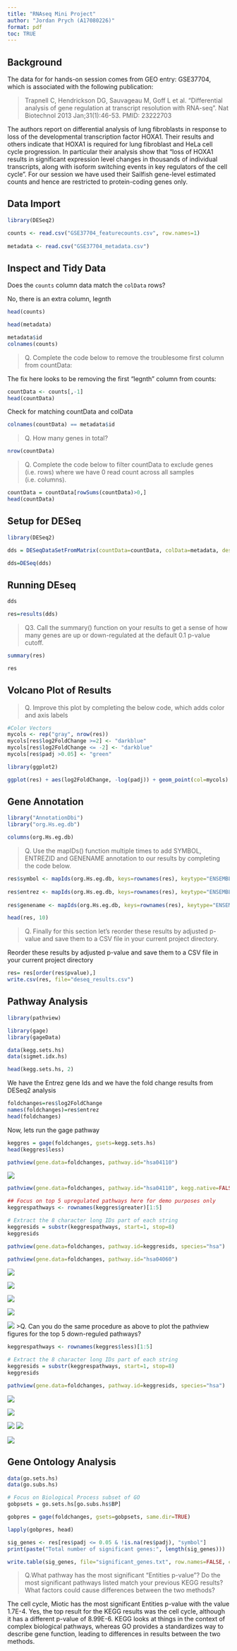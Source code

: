 ```yaml
---
title: "RNAseq Mini Project"
author: "Jordan Prych (A17080226)"
format: pdf
toc: TRUE
---
```


## Background

The data for for hands-on session comes from GEO entry: GSE37704, which is associated with the following publication:

>Trapnell C, Hendrickson DG, Sauvageau M, Goff L et al. "Differential analysis of gene regulation at transcript resolution with RNA-seq". Nat Biotechnol 2013 Jan;31(1):46-53. PMID: 23222703

The authors report on differential analysis of lung fibroblasts in response to loss of the developmental transcription factor HOXA1. Their results and others indicate that HOXA1 is required for lung fibroblast and HeLa cell cycle progression. In particular their analysis show that "loss of HOXA1 results in significant expression level changes in thousands of individual transcripts, along with isoform switching events in key regulators of the cell cycle". For our session we have used their Sailfish gene-level estimated counts and hence are restricted to protein-coding genes only.

## Data Import 

```r
library(DESeq2)
```

```r
counts <- read.csv("GSE37704_featurecounts.csv", row.names=1)
  
metadata <- read.csv("GSE37704_metadata.csv")

```

## Inspect and Tidy Data 

Does the `counts` column data match the `colData` rows? 

No, there is an extra column, legnth

```r
head(counts)
```



```r
head(metadata)
```

```r
metadata$id
colnames(counts)
```

>Q. Complete the code below to remove the troublesome first column from countData:

The fix here looks to be removing the first "legnth" column from counts:

```r
countData <- counts[,-1]
head(countData)
```

Check for matching countData and colData

```r
colnames(countData) == metadata$id
```
>Q. How many genes in total?

```r
nrow(countData)
```

>Q. Complete the code below to filter countData to exclude genes (i.e. rows) where we have 0 read count across all samples (i.e. columns).

```r
countData = countData[rowSums(countData)>0,]
head(countData)
```

## Setup for DESeq 

```r
library(DESeq2)

dds = DESeqDataSetFromMatrix(countData=countData, colData=metadata, design =~condition)

dds=DESeq(dds)
```


## Running DEseq

```r
dds
```

```r
res=results(dds)
```

>Q3. Call the summary() function on your results to get a sense of how many genes are up or down-regulated at the default 0.1 p-value cutoff.

```r
summary(res)
```


```r
res
```

## Volcano Plot of Results 

>Q. Improve this plot by completing the below code, which adds color and axis labels

```r
#Color Vectors 
mycols <- rep("gray", nrow(res))
mycols[res$log2FoldChange >=2] <- "darkblue"
mycols[res$log2FoldChange <= -2] <- "darkblue"
mycols[res$padj >0.05] <- "green"

library(ggplot2)

ggplot(res) + aes(log2FoldChange, -log(padj)) + geom_point(col=mycols) + geom_vline(xintercept=2, lty=2) +geom_vline(xintercept=-2, lty=2) + geom_hline(yintercept=0.05, lty=2)
```


## Gene Annotation 

```r
library("AnnotationDbi")
library("org.Hs.eg.db")
```

```r
columns(org.Hs.eg.db)
```


>Q. Use the mapIDs() function multiple times to add SYMBOL, ENTREZID and GENENAME annotation to our results by completing the code below.

```r
res$symbol <- mapIds(org.Hs.eg.db, keys=rownames(res), keytype="ENSEMBL", column="SYMBOL")
  
res$entrez <- mapIds(org.Hs.eg.db, keys=rownames(res), keytype="ENSEMBL", column="ENTREZID")
  
res$genename <- mapIds(org.Hs.eg.db, keys=rownames(res), keytype="ENSEMBL", column="GENENAME")
```

```r
head(res, 10)
```


>Q. Finally for this section let's reorder these results by adjusted p-value and save them to a CSV file in your current project directory.

Reorder these results by adjusted p-value and save them to a CSV file in your current project directory
```r
res= res[order(res$pvalue),]
write.csv(res, file="deseq_results.csv")
```


## Pathway Analysis 

```r
library(pathview)
```

```r
library(gage)
library(gageData)

data(kegg.sets.hs)
data(sigmet.idx.hs)

head(kegg.sets.hs, 2)
```

We have the Entrez gene Ids and we have the fold change results from DESeq2 analysis 

```r
foldchanges=res$log2FoldChange
names(foldchanges)=res$entrez 
head(foldchanges)
```

Now, lets run the gage pathway 

```r
keggres = gage(foldchanges, gsets=kegg.sets.hs)
head(keggres$less)
```

```r
pathview(gene.data=foldchanges, pathway.id="hsa04110")
```

![](hsa04110.pathview.png)


```r
pathview(gene.data=foldchanges, pathway.id="hsa04110", kegg.native=FALSE)
```

```r
## Focus on top 5 upregulated pathways here for demo purposes only
keggrespathways <- rownames(keggres$greater)[1:5]

# Extract the 8 character long IDs part of each string
keggresids = substr(keggrespathways, start=1, stop=8)
keggresids
```
```r
pathview(gene.data=foldchanges, pathway.id=keggresids, species="hsa")
```


```r
pathview(gene.data=foldchanges, pathway.id="hsa04060")
```

![](hsa04060.pathview.png)

![](hsa05323.pathview.png)

![](hsa05332.pathview.png)

![](hsa05146.pathview.png)

![](hsa04640.pathview.png)
>Q. Can you do the same procedure as above to plot the pathview figures for the top 5 down-reguled pathways?


```r
keggrespathways <- rownames(keggres$less)[1:5]

# Extract the 8 character long IDs part of each string
keggresids = substr(keggrespathways, start=1, stop=8)
keggresids
```

```r
pathview(gene.data=foldchanges, pathway.id=keggresids, species="hsa")
```





![](hsa04110.pathview.png)

![](hsa03030.pathview.png)

![](hsa05130.pathview.png)
![](hsa03013.pathview.png)

![](hsa03440.pathview.png)


## Gene Ontology Analysis

```r
data(go.sets.hs)
data(go.subs.hs)

# Focus on Biological Process subset of GO
gobpsets = go.sets.hs[go.subs.hs$BP]

gobpres = gage(foldchanges, gsets=gobpsets, same.dir=TRUE)

lapply(gobpres, head)
```

```r
sig_genes <- res[res$padj <= 0.05 & !is.na(res$padj), "symbol"]
print(paste("Total number of significant genes:", length(sig_genes)))
```

```r
write.table(sig_genes, file="significant_genes.txt", row.names=FALSE, col.names=FALSE, quote=FALSE)
```


>Q.What pathway has the most significant “Entities p-value”? Do the most significant pathways listed match your previous KEGG results? What factors could cause differences between the two methods?

The cell cycle, Miotic has the most significant Entities p-value with the value 1.7E-4. Yes, the top result for the KEGG results was the cell cycle, although it has a different p-value of 8.99E-6. KEGG looks at things in the context of complex biological pathways, whereas GO provides a standardizes way to describe gene function, leading to differences in results between the two methods. 






















